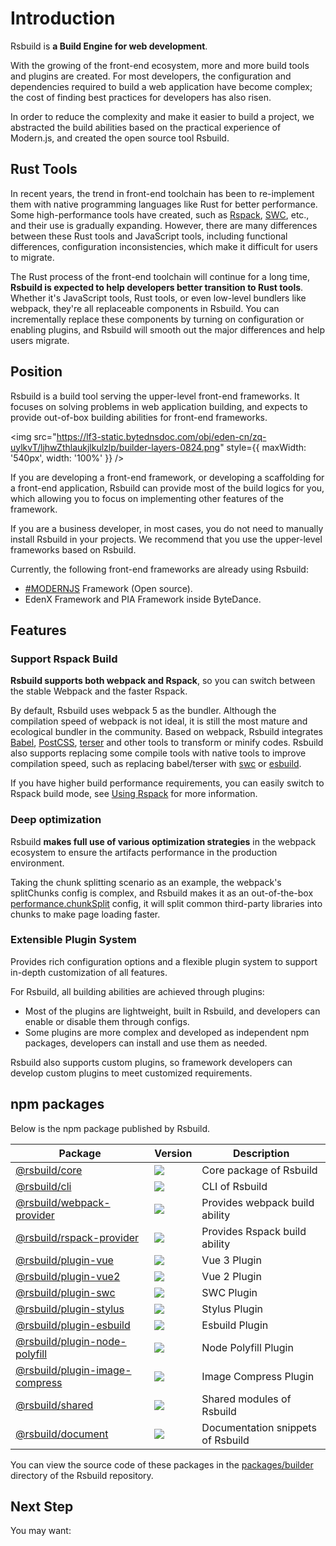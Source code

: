 # Introduction

Rsbuild is **a Build Engine for web development**.

With the growing of the front-end ecosystem, more and more build tools and plugins are created. For most developers, the configuration and dependencies required to build a web application have become complex; the cost of finding best practices for developers has also risen.

In order to reduce the complexity and make it easier to build a project, we abstracted the build abilities based on the practical experience of Modern.js, and created the open source tool Rsbuild.

## Rust Tools

In recent years, the trend in front-end toolchain has been to re-implement them with native programming languages like Rust for better performance. Some high-performance tools have created, such as [Rspack](https://www.rspack.dev/), [SWC](https://swc.rs/), etc., and their use is gradually expanding. However, there are many differences between these Rust tools and JavaScript tools, including functional differences, configuration inconsistencies, which make it difficult for users to migrate.

The Rust process of the front-end toolchain will continue for a long time, **Rsbuild is expected to help developers better transition to Rust tools**. Whether it's JavaScript tools, Rust tools, or even low-level bundlers like webpack, they're all replaceable components in Rsbuild. You can incrementally replace these components by turning on configuration or enabling plugins, and Rsbuild will smooth out the major differences and help users migrate.

## Position

Rsbuild is a build tool serving the upper-level front-end frameworks. It focuses on solving problems in web application building, and expects to provide out-of-box building abilities for front-end frameworks.

<img
  src="https://lf3-static.bytednsdoc.com/obj/eden-cn/zq-uylkvT/ljhwZthlaukjlkulzlp/builder-layers-0824.png"
  style={{ maxWidth: '540px', width: '100%' }}
/>

If you are developing a front-end framework, or developing a scaffolding for a front-end application, Rsbuild can provide most of the build logics for you, which allowing you to focus on implementing other features of the framework.

If you are a business developer, in most cases, you do not need to manually install Rsbuild in your projects. We recommend that you use the upper-level frameworks based on Rsbuild.

Currently, the following front-end frameworks are already using Rsbuild:

- [#MODERNJS](https://github.com/web-infra-dev/modern.js) Framework (Open source).
- EdenX Framework and PIA Framework inside ByteDance.

## Features

### Support Rspack Build

**Rsbuild supports both webpack and Rspack**, so you can switch between the stable Webpack and the faster Rspack.


<Rspack />

By default, Rsbuild uses webpack 5 as the bundler. Although the compilation speed of webpack is not ideal, it is still the most mature and ecological bundler in the community. Based on webpack, Rsbuild integrates [Babel](https://github.com/babel/babel), [PostCSS](https://github.com/postcss/postcss), [terser](https://github.com/terser/terser) and other tools to transform or minify codes. Rsbuild also supports replacing some compile tools with native tools to improve compilation speed, such as replacing babel/terser with [swc](https://github.com/swc-project/swc) or [esbuild](https://github.com/evanw/esbuild).

If you have higher build performance requirements, you can easily switch to Rspack build mode, see [Using Rspack](/guide/advanced/rspack-start) for more information.

### Deep optimization

Rsbuild **makes full use of various optimization strategies** in the webpack ecosystem to ensure the artifacts performance in the production environment.

Taking the chunk splitting scenario as an example, the webpack's splitChunks config is complex, and Rsbuild makes it as an out-of-the-box [performance.chunkSplit](/config/options/performance.html#performancechunksplit) config, it will split common third-party libraries into chunks to make page loading faster.

### Extensible Plugin System

Provides rich configuration options and a flexible plugin system to support in-depth customization of all features.

For Rsbuild, all building abilities are achieved through plugins:

- Most of the plugins are lightweight, built in Rsbuild, and developers can enable or disable them through configs.
- Some plugins are more complex and developed as independent npm packages, developers can install and use them as needed.

Rsbuild also supports custom plugins, so framework developers can develop custom plugins to meet customized requirements.

## npm packages

Below is the npm package published by Rsbuild.

| Package                                                                                                            | Version                                                                                      | Description                       |
| ------------------------------------------------------------------------------------------------------------------ | -------------------------------------------------------------------------------------------- | --------------------------------- |
| [@rsbuild/core](https://www.npmjs.com/package/@rsbuild/core)                                             | ![](https://img.shields.io/npm/v/@rsbuild/core?style=flat-square)                       | Core package of Rsbuild           |
| [@rsbuild/cli](https://www.npmjs.com/package/@rsbuild/cli)                                     | ![](https://img.shields.io/npm/v/@rsbuild/cli?style=flat-square)                   | CLI of Rsbuild                    |
| [@rsbuild/webpack-provider](https://www.npmjs.com/package/@rsbuild/webpack-provider)           | ![](https://img.shields.io/npm/v/@rsbuild/webpack-provider?style=flat-square)      | Provides webpack build ability    |
| [@rsbuild/rspack-provider](https://www.npmjs.com/package/@rsbuild/rspack-provider)             | ![](https://img.shields.io/npm/v/@rsbuild/rspack-provider?style=flat-square)       | Provides Rspack build ability     |
| [@rsbuild/plugin-vue](https://www.npmjs.com/package/@rsbuild/plugin-vue)                       | ![](https://img.shields.io/npm/v/@rsbuild/plugin-vue?style=flat-square)            | Vue 3 Plugin                      |
| [@rsbuild/plugin-vue2](https://www.npmjs.com/package/@rsbuild/plugin-vue2)                     | ![](https://img.shields.io/npm/v/@rsbuild/plugin-vue2?style=flat-square)           | Vue 2 Plugin                      |
| [@rsbuild/plugin-swc](https://www.npmjs.com/package/@rsbuild/plugin-swc)                       | ![](https://img.shields.io/npm/v/@rsbuild/plugin-swc?style=flat-square)            | SWC Plugin                        |
| [@rsbuild/plugin-stylus](https://www.npmjs.com/package/@rsbuild/plugin-stylus)                 | ![](https://img.shields.io/npm/v/@rsbuild/plugin-stylus?style=flat-square)         | Stylus Plugin                     |
| [@rsbuild/plugin-esbuild](https://www.npmjs.com/package/@rsbuild/plugin-esbuild)               | ![](https://img.shields.io/npm/v/@rsbuild/plugin-esbuild?style=flat-square)        | Esbuild Plugin                    |
| [@rsbuild/plugin-node-polyfill](https://www.npmjs.com/package/@rsbuild/plugin-node-polyfill)   | ![](https://img.shields.io/npm/v/@rsbuild/plugin-node-polyfill?style=flat-square)  | Node Polyfill Plugin              |
| [@rsbuild/plugin-image-compress](https://www.npmjs.com/package/@rsbuild/plugin-image-compress) | ![](https://img.shields.io/npm/v/@rsbuild/plugin-image-compress?style=flat-square) | Image Compress Plugin             |
| [@rsbuild/shared](https://www.npmjs.com/package/@rsbuild/shared)                               | ![](https://img.shields.io/npm/v/@rsbuild/shared?style=flat-square)                | Shared modules of Rsbuild         |
| [@rsbuild/document](https://www.npmjs.com/package/@rsbuild/document)                                     | ![](https://img.shields.io/npm/v/@rsbuild/document?style=flat-square)                   | Documentation snippets of Rsbuild |

You can view the source code of these packages in the [packages/builder](https://github.com/web-infra-dev/modern.js/tree/main/packages/builder/) directory of the Rsbuild repository.

## Next Step

You may want:


<NextSteps>
  <Step
    href="/guide/start/quick-start.html"
    title="Quick Start"
    description="Learn how to use Rsbuild"
  />
  <Step
    href="/guide/start/features.html"
    title="All Features"
    description="Learn all features of Rsbuild"
  />
  <Step
    href="/config/index.html"
    title="Config"
    description="View detailed config documentation"
  />
</NextSteps>
